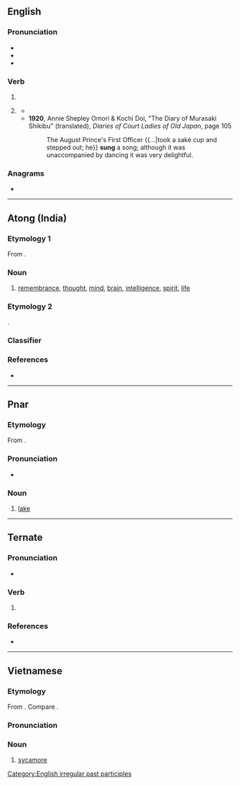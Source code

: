 {{also|súng|sùng|sũng|sưng|sừng|sững|sửng|suŋ|Sung}}
==English==

===Pronunciation===
* {{IPA|en|/sʌŋ/}}
* {{audio|en|en-us-sung.ogg|Audio (US)}}
* {{rhymes|en|ʌŋ|s=1}}

===Verb===
{{head|en|verb form}}

# {{past participle of|en|sing|nocat=1}}
# {{lb|en|archaic|or|dialectal}} {{en-simple past of|sing}}
#* {{quote-book|en|year=1859|author=Wilkie Collins|title=The Woman in White|passage=Lulled by the Syren-song that my own heart '''sung''' to me, with eyes shut to all sight, and ears closed to all sound of danger, I drifted nearer and nearer to the fatal rocks.}}
#* '''1920''', Annie Shepley Omori & Kochi Doi, "The Diary of Murasaki Shikibu" (translated), ''Diaries of Court Ladies of Old Japan'', page 105
#*: The August Prince's First Officer {{...|took a saké cup and stepped out; he}} '''sung''' a song; although it was unaccompanied by dancing it was very delightful.

===Anagrams===
* {{anagrams|en|a=gnsu|Ngus|Ungs|gnus|guns|nugs|snug}}

[[Category:English irregular past participles]]

----
==Atong (India)==

===Etymology 1===
From {{rfe|aot}}.

===Noun===
{{aot-noun}}

# [[remembrance]], [[thought]], [[mind]], [[brain]], [[intelligence]], [[spirit]], [[life]]

===Etymology 2===
{{rfe|aot}}.

===Classifier===
{{head|aot|classifier}}

{{n-g|classifier for hollow cylindrical objects or tubes}}

===References===
* {{R:aot:Breugel}}
----

==Pnar==

===Etymology===
From {{inh|pbv|aav-khs-pro|*suːŋ}}.

===Pronunciation===
* {{IPA|pbv|/suŋ/}}

===Noun===
{{head|pbv|noun}}

# [[lake]]
#: {{syn|pbv|nan|pung}}

----

==Ternate==

===Pronunciation===
* {{IPA|tft|[suŋ]}}

===Verb===
{{tft-verb}}

# {{alternative form of|tft|sungi|t=new}}

===References===
* {{R:tft:Hayami-Allen:2001}}

----

==Vietnamese==

===Etymology===
From {{inh|vi|mkh-vie-pro|*t-ruːŋ||}}. Compare {{cog|pac|tarúng||fig}}.

===Pronunciation===
{{vi-pron}}

===Noun===
{{vi-noun|cls=[[cây]], [[trái]], [[quả]]|𣑁}}

# [[sycamore]]

{{topics|vi|Trees}}